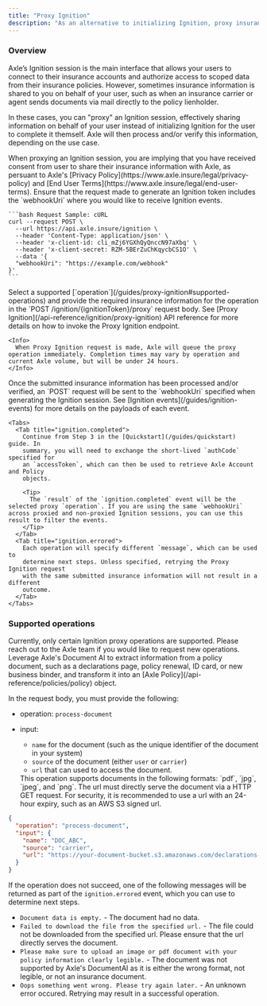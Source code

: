 ```yaml
---
title: "Proxy Ignition"
description: "As an alternative to initializing Ignition, proxy insurance information on behalf of your user to Axle for processing and/or verification."
---
```


### Overview

Axle’s Ignition session is the main interface that allows your users to connect to their insurance accounts and authorize access to scoped data from their insurance policies.
However, sometimes insurance information is shared to you on behalf of your user, such as when an insurance carrier or agent sends documents via mail directly to the policy lienholder.

In these cases, you can "proxy" an Ignition session, effectively sharing information on behalf of your user instead of initializing Ignition for the user to complete it themself. Axle will then process and/or verify this information, depending on the use case.

<Warning>
  When proxying an Ignition session, you are implying that you have received
  consent from user to share their insurance information with Axle, as persuant
  to Axle's [Privacy Policy](https://www.axle.insure/legal/privacy-policy) and
  [End User Terms](https://www.axle.insure/legal/end-user-terms).
</Warning>

<Steps>
  <Step title="Configure Ignition to receive webhooks" titleSize="h3">
    Ensure that the request made to generate an Ignition token includes the `webhookUri` where you would like to receive Ignition events.

    ```bash Request Sample: cURL
    curl --request POST \
      --url https://api.axle.insure/ignition \
      --header 'Content-Type: application/json' \
      --header 'x-client-id: cli_mZj6YGXhQyQnccN97aXbq' \
      --header 'x-client-secret: RZM-5BErZuChKqycbCS1O' \
      --data '{
      "webhookUri": "https://example.com/webhook"
    }'
    ```

  </Step>
  <Step title="Send proxy request" titleSize="h3">
    Select a supported [`operation`](/guides/proxy-ignition#supported-operations) and provide the required insurance information for the operation in the `POST /ignition/{ignitionToken}/proxy` request body. See [Proxy Ignition](/api-reference/ignition/proxy-ignition) API reference for more details on how to invoke the Proxy Ignition endpoint.

    <Info>
      When Proxy Ignition request is made, Axle will queue the proxy operation immediately. Completion times may vary by operation and current Axle volume, but will be under 24 hours.
    </Info>

  </Step>
  <Step title="Process Ignition events" titleSize="h3">
    Once the submitted insurance information has been processed and/or verified, an `POST` request will be sent to
    the `webhookUri` specified when generating the Ignition session. See [Ignition events](/guides/ignition-events) for more details on the payloads of each event.

    <Tabs>
      <Tab title="ignition.completed">
        Continue from Step 3 in the [Quickstart](/guides/quickstart) guide. In
        summary, you will need to exchange the short-lived `authCode` specified for
        an `accessToken`, which can then be used to retrieve Axle Account and Policy
        objects.

        <Tip>
          The `result` of the `ignition.completed` event will be the selected proxy `operation`. If you are using the same `webhookUri` across proxied and non-proxied Ignition sessions, you can use this result to filter the events.
        </Tip>
      </Tab>
      <Tab title="ignition.errored">
        Each operation will specify different `message`, which can be used to
        determine next steps. Unless specified, retrying the Proxy Ignition request
        with the same submitted insurance information will not result in a different
        outcome.
      </Tab>
    </Tabs>

  </Step>
</Steps>

### Supported operations

<Info>
  Currently, only certain Ignition proxy operations are supported. Please reach
  out to the Axle team if you would like to request new operations.
</Info>

<Accordion title="Process insurance carrier policy document into Axle Policy" icon="file">
Leverage Axle's Document AI to extract information from a policy document, such as a declarations page, policy renewal, ID card, or new business binder, and transform it into an [Axle Policy](/api-reference/policies/policy) object.

In the request body, you must provide the following:

- operation: `process-document`
- input:

  - `name` for the document (such as the unique identifier of the document in your system)
  - `source` of the document (either `user` or `carrier`)
  - `url` that can used to access the document.

  <Tip>
    This operation supports documents in the following formats: `pdf`, `jpg`,
    `jpeg`, and `png`. The url must directly serve the document via a HTTP GET
    request. For security, it is recommended to use a url with an 24-hour
    expiry, such as an AWS S3 signed url.
  </Tip>

```json Example request body
{
  "operation": "process-document",
  "input": {
    "name": "DOC_ABC",
    "source": "carrier",
    "url": "https://your-document-bucket.s3.amazonaws.com/declarations-page.pdf"
  }
}
```

If the operation does not succeed, one of the following messages will be returned as part of the `ignition.errored` event, which you can use to determine next steps.

- `Document data is empty.` - The document had no data.
- `Failed to download the file from the specified url.` - The file could not be downloaded from the specified url. Please ensure that the url directly serves the document.
- `Please make sure to upload an image or pdf document with your policy information clearly legible.` - The document was not supported by Axle's DocumentAI as it is either the wrong format, not legible, or not an insurance document.
- `Oops something went wrong. Please try again later.` - An unknown error occured. Retrying may result in a successful operation.

</Accordion>

